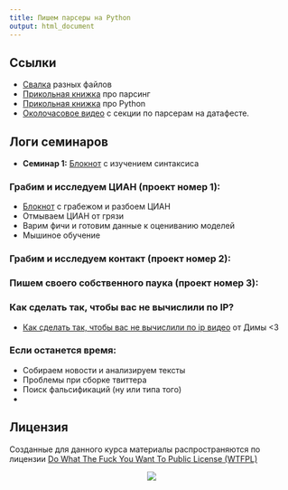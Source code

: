 ```yaml
---
title: Пишем парсеры на Python
output: html_document
---
```


## Ссылки

* [Свалка](https://github.com/FUlyankin/Parsers) разных файлов
* [Прикольная книжка](https://github.com/FUlyankin/Parsers/raw/master/Ryan_Mitchell_Web_Scraping_with_Python-_Collecting_Data_from_the_Modern_Web_2015.pdf) про парсинг
* [Прикольная книжка](https://github.com/FUlyankin/Parsers/raw/master/Python_Cookbook_3rd_Edition_proglib.pdf) про Python 
* [Околочасовое видео](https://it.mail.ru/video/954/) с секции по парсерам на датафесте.


## Логи семинаров 

* **Семинар 1:**  [Блокнот](https://github.com/FUlyankin/Parsers/blob/master/sems/1_Python_intro.ipynb) с изучением синтаксиса

### Грабим и исследуем ЦИАН (проект номер 1):

  * [Блокнот](https://github.com/FUlyankin/Parsers/blob/master/sems/CIAN_parser.ipynb) с грабежом и разбоем ЦИАН 
  * Отмываем ЦИАН от грязи
  * Варим фичи и готовим данные к оцениванию моделей
  * Мышиное обучение 

### Грабим и исследуем контакт (проект номер 2):

### Пишем своего собственного паука (проект номер 3):

### Как сделать так, чтобы вас не вычислили по IP?

* [Как сделать так, чтобы вас не вычислили по ip видео](https://it.mail.ru/video/933/) от Димы <3


### Если останется время:
   * Собираем новости и анализируем тексты
   * Проблемы при сборке твиттера
   * Поиск фальсификаций (ну или типа того)
   * 



Лицензия
----------
Созданные для данного курса материалы распространяются по лицензии [Do What The Fuck You Want To Public License (WTFPL)](http://www.wtfpl.net/)

<center>
![](https://pp.vk.me/c628518/v628518275/387e/jkyZ06tAVpE.jpg)
</center>





